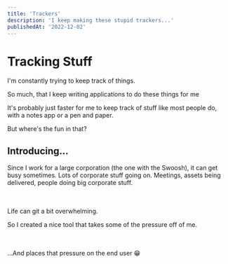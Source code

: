 ```yaml
---
title: 'Trackers'
description: 'I keep making these stupid trackers...'
publishedAt: '2022-12-02'
---
```


# Tracking Stuff

<p>I'm constantly trying to keep track of things.</p>
<p>So much, that I keep writing applications to do these things for me</p>

It's probably just faster for me to keep track of stuff like most people do, with a notes app or a pen and paper.

<p>But where's the fun in that?</p>

## Introducing...

Since I work for a large corporation (the one with the Swoosh), it can get busy sometimes. Lots of corporate stuff going on. Meetings, assets being delivered, people doing big corporate stuff.

<br></br>
Life can git a bit overwhelming.

So I created a nice tool that takes some of the pressure off of me.

<br></br>
...And places that pressure on the end user 😁

